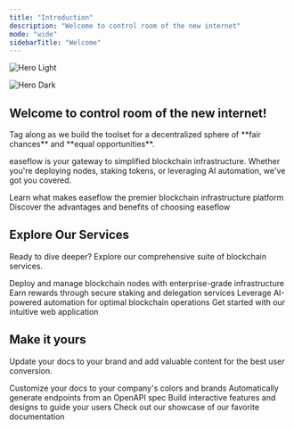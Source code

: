 ```yaml
---
title: "Introduction"
description: "Welcome to control room of the new internet"
mode: "wide"
sidebarTitle: "Welcome"
---
```


<img
  className="block dark:hidden"
  src="/images/hero-light.png"
  alt="Hero Light"
/>

<img
  className="hidden dark:block"
  src="/images/hero-dark.png"
  alt="Hero Dark"
/>

## Welcome to control room of the new internet!
<Tip>
Tag along as we build the toolset for a decentralized sphere of **fair chances** and **equal opportunities**.
</Tip>

easeflow is your gateway to simplified blockchain infrastructure. Whether you're deploying nodes, staking tokens, or leveraging AI automation, we've got you covered.

<CardGroup cols={2}>
  <Card title="About easeflow?" icon="info-circle" href="/about-easeflow">
    Learn what makes easeflow the premier blockchain infrastructure platform
  </Card>
  <Card title="Why easeflow?" icon="star" href="/why-easeflow">
    Discover the advantages and benefits of choosing easeflow
  </Card>
</CardGroup>

## Explore Our Services

Ready to dive deeper? Explore our comprehensive suite of blockchain services.

<CardGroup cols={2}>
  <Card title="Node Deployment" icon="server" href="/api-reference/introduction">
    Deploy and manage blockchain nodes with enterprise-grade infrastructure
  </Card>
  <Card title="Staking & Delegation" icon="coins" href="/staking/introduction">
    Earn rewards through secure staking and delegation services
  </Card>
  <Card title="floAgent AI" icon="robot" href="/floagent/introduction">
    Leverage AI-powered automation for optimal blockchain operations
  </Card>
  <Card title="Launch App" icon="rocket" href="https://app.easeflow.io">
    Get started with our intuitive web application
  </Card>
</CardGroup>

## Make it yours

Update your docs to your brand and add valuable content for the best user conversion.

<CardGroup cols={2}>
  <Card title="Customize Style" icon="palette" href="https://mintlify.com/docs/settings/global">
    Customize your docs to your company's colors and brands
  </Card>
  <Card title="Reference APIs" icon="code" href="https://mintlify.com/docs/api-playground/openapi">
    Automatically generate endpoints from an OpenAPI spec
  </Card>
  <Card title="Add Components" icon="screwdriver-wrench" href="https://mintlify.com/docs/content/components/accordions">
    Build interactive features and designs to guide your users
  </Card>
  <Card title="Get Inspiration" icon="stars" href="https://mintlify.com/customers">
    Check out our showcase of our favorite documentation
  </Card>
</CardGroup>
